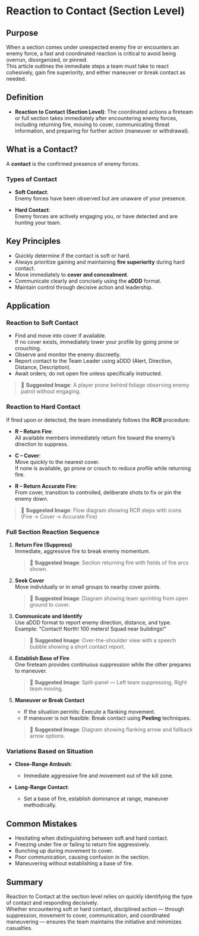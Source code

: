 # Reaction to Contact (Section Level)

## Purpose

When a section comes under unexpected enemy fire or encounters an enemy force, a fast and coordinated reaction is critical to avoid being overrun, disorganized, or pinned.  
This article outlines the immediate steps a team must take to react cohesively, gain fire superiority, and either maneuver or break contact as needed.

## Definition

- **Reaction to Contact (Section Level)**: The coordinated actions a fireteam or full section takes immediately after encountering enemy forces, including returning fire, moving to cover, communicating threat information, and preparing for further action (maneuver or withdrawal).

## What is a Contact?

A **contact** is the confirmed presence of enemy forces.

### Types of Contact

- **Soft Contact**:  
  Enemy forces have been observed but are unaware of your presence.

- **Hard Contact**:  
  Enemy forces are actively engaging you, or have detected and are hunting your team.

## Key Principles

- Quickly determine if the contact is soft or hard.
- Always prioritize gaining and maintaining **fire superiority** during hard contact.
- Move immediately to **cover and concealment**.
- Communicate clearly and concisely using the **aDDD** format.
- Maintain control through decisive action and leadership.

## Application

### Reaction to Soft Contact

- Find and move into cover if available.  
  If no cover exists, immediately lower your profile by going prone or crouching.
- Observe and monitor the enemy discreetly.
- Report contact to the Team Leader using aDDD (Alert, Direction, Distance, Description).
- Await orders; do not open fire unless specifically instructed.

> 📸 **Suggested Image**: A player prone behind foliage observing enemy patrol without engaging.

### Reaction to Hard Contact

If fired upon or detected, the team immediately follows the **RCR** procedure:

- **R – Return Fire**:  
  All available members immediately return fire toward the enemy’s direction to suppress.

- **C – Cover**:  
  Move quickly to the nearest cover.  
  If none is available, go prone or crouch to reduce profile while returning fire.

- **R – Return Accurate Fire**:  
  From cover, transition to controlled, deliberate shots to fix or pin the enemy down.

> 📸 **Suggested Image**: Flow diagram showing RCR steps with icons (Fire → Cover → Accurate Fire)

### Full Section Reaction Sequence

1. **Return Fire (Suppress)**  
   Immediate, aggressive fire to break enemy momentum.

   > 📸 **Suggested Image**: Section returning fire with fields of fire arcs shown.

2. **Seek Cover**  
   Move individually or in small groups to nearby cover points.

   > 📸 **Suggested Image**: Diagram showing team sprinting from open ground to cover.

3. **Communicate and Identify**  
   Use aDDD format to report enemy direction, distance, and type.  
   Example: "Contact! North! 100 meters! Squad near buildings!"

   > 📸 **Suggested Image**: Over-the-shoulder view with a speech bubble showing a short contact report.

4. **Establish Base of Fire**  
   One fireteam provides continuous suppression while the other prepares to maneuver.

   > 📸 **Suggested Image**: Split-panel — Left team suppressing, Right team moving.

5. **Maneuver or Break Contact**

   - If the situation permits: Execute a flanking movement.
   - If maneuver is not feasible: Break contact using **Peeling** techniques.

   > 📸 **Suggested Image**: Diagram showing flanking arrow and fallback arrow options.

### Variations Based on Situation

- **Close-Range Ambush**:

  - Immediate aggressive fire and movement out of the kill zone.

- **Long-Range Contact**:
  - Set a base of fire, establish dominance at range, maneuver methodically.

## Common Mistakes

- Hesitating when distinguishing between soft and hard contact.
- Freezing under fire or failing to return fire aggressively.
- Bunching up during movement to cover.
- Poor communication, causing confusion in the section.
- Maneuvering without establishing a base of fire.

## Summary

Reaction to Contact at the section level relies on quickly identifying the type of contact and responding decisively.  
Whether encountering soft or hard contact, disciplined action — through suppression, movement to cover, communication, and coordinated maneuvering — ensures the team maintains the initiative and minimizes casualties.

